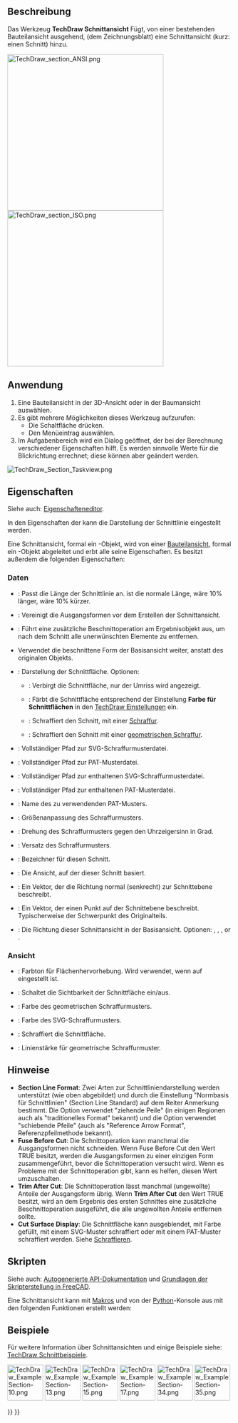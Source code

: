 <languages/>

{{Docnav/de
|[[TechDraw_BrokenView/de|UnterbrocheneAnsicht]]
|[[TechDraw_ComplexSection/de|KomplexerSchnitt]]
|[[TechDraw_Workbench/de|TechDraw]]
|IconL=TechDraw_BrokenView.svg
|IconR=TechDraw_ComplexSection.svg
|IconC=Workbench_TechDraw.svg
}}

{{GuiCommand/de
|Name=TechDraw SectionView
|Name/de=TechDraw Schnittansicht
|MenuLocation=TechDraw→ TechDraw Ansichten → Schnittansicht einfügen
|Workbenches=[[TechDraw_Workbench/de|TechDraw]]
|SeeAlso=[[TechDraw_ComplexSection/de|TechDraw KomplexerSchnitt]], [[TechDraw_View/de|TechDraw Ansicht]]
}}

<span id="Description"></span>
==Beschreibung==

Das Werkzeug '''TechDraw Schnittansicht''' Fügt, von einer bestehenden Bauteilansicht ausgehend, (dem Zeichnungsblatt) eine Schnittansicht (kurz: einen Schnitt) hinzu.

[[Image:TechDraw_section_ANSI.png|350px]]<br>
[[Image:TechDraw_section_ISO.png|350px]]
{{Caption|Schnitt (Schnittdarstellung) einer bereits vorhandenen Ansicht, der die innenliegende Bohrung und eine schraffierte Schnittfläche zeigt.<br>
Das obere Bild zeigt die Schnittpfeile nach ANSI-Vorgabe.<br>
Das untere Bild zeigt die Schnittpfeile nach ISO-Vorgabe.
}}

<span id="Usage"></span>
==Anwendung==

# Eine Bauteilansicht in der 3D-Ansicht oder in der Baumansicht auswählen.
# Es gibt mehrere Möglichkeiten dieses Werkzeug aufzurufen:
#* Die Schaltfläche {{Button|[[Image:TechDraw SectionView.svg|16px]] [[TechDraw_SectionView/de|Schnittansicht]]}} drücken.
#* Den Menüeintrag {{MenuCommand|TechDraw→ TechDraw Views → [[Image:TechDraw_SectionView.svg|16px]] Schnittansicht einfügen}} auswählen.
# Im Aufgabenbereich wird ein Dialog geöffnet, der bei der Berechnung verschiedener Eigenschaften hilft. Es werden sinnvolle Werte für die Blickrichtung errechnet; diese können aber geändert werden.

[[Image:TechDraw_Section_Taskview.png]]
{{Caption|Aufgabenbereich zum Definieren des Schnitts einer Ansicht}}

<span id="Properties"></span>
==Eigenschaften==

Siehe auch: [[Property_editor/de|Eigenschafteneditor]].

In den Eigenschaften der {{PropertyData/de|Base View}} kann die Darstellung der Schnittlinie eingestellt werden.

Eine Schnittansicht, formal ein {{Incode|TechDraw::DrawViewSection}}-Objekt, wird von einer [[#Properties_Part_View/de|Bauteilansicht]], formal ein {{Incode|TechDraw::DrawViewPart}}-Objekt abgeleitet und erbt alle seine Eigenschaften. Es besitzt außerdem die folgenden Eigenschaften:

<span id="Data"></span>
=== Daten ===

{{TitleProperty|Appearance}}

* {{PropertyData/de|Section Line Stretch|FloatConstraint}}: Passt die Länge der Schnittlinie an. {{Value|1.0}} ist die normale Länge,  {{Value|1.1}} wäre 10% länger,  {{Value|0.9}} wäre 10% kürzer. {{Version/de|1.0}}

{{TitleProperty|Cut Operation}}

* {{PropertyData/de|Fuse Before Cut|Bool}}: Vereinigt die Ausgangsformen vor dem Erstellen der Schnittansicht.
* {{PropertyData/de|Trim After Cut|Bool}}: Führt eine zusätzliche Beschnittoperation am Ergebnisobjekt aus, um nach dem Schnitt alle unerwünschten Elemente zu entfernen.
* {{PropertyData/de|Use Previous Cut|Bool}} Verwendet die beschnittene Form der Basisansicht weiter, anstatt des originalen Objekts. {{Version/de|1.0}}

{{TitleProperty|Cut Surface}}

* {{PropertyData/de|Cut Surface Display|Enumeration}}: Darstellung der Schnittfläche. Optionen:
** {{Value|Hide}}: Verbirgt die Schnittfläche, nur der Umriss wird angezeigt.
** {{Value|Color}}: Färbt die Schnittfläche entsprechend der Einstellung '''Farbe für Schnittflächen''' in den [[TechDraw_Preferences/de|TechDraw Einstellungen]] ein.
** {{Value|SvgHatch}}: Schraffiert den Schnitt, mit einer [[TechDraw_Hatch/de|Schraffur]].
** {{Value|PatHatch}}: Schraffiert den Schnitt mit einer [[TechDraw_GeometricHatch/de|geometrischen Schraffur]].
* {{PropertyData/de|File Hatch Pattern|File}}: Vollständiger Pfad zur SVG-Schraffurmusterdatei.
* {{PropertyData/de|File Geom Pattern|File}}: Vollständiger Pfad zur PAT-Musterdatei.
* {{PropertyData/de|Svg Included|FileIncluded}}: Vollständiger Pfad zur enthaltenen SVG-Schraffurmusterdatei.
* {{PropertyData/de|Pat Included|FileIncluded}}: Vollständiger Pfad zur enthaltenen PAT-Musterdatei.
* {{PropertyData/de|Name Geom Pattern|String}}: Name des zu verwendenden PAT-Musters.
* {{PropertyData/de|Hatch Scale|Float}}: Größenanpassung des Schraffurmusters.
* {{PropertyData/de|Hatch Rotation|Float}}: Drehung des Schraffurmusters gegen den Uhrzeigersinn in Grad. {{Version/de|0.21}}
* {{PropertyData/de|Hatch Offset|Vector|Hidden}}: Versatz des Schraffurmusters. {{Version/de|0.21}}

{{TitleProperty|Section}}

* {{PropertyData/de|Section Symbol|String}}: Bezeichner für diesen Schnitt.
* {{PropertyData/de|Base View|Link}}: Die Ansicht, auf der dieser Schnitt basiert.
* {{PropertyData/de|Section Normal|Vector}}: Ein Vektor, der die Richtung normal (senkrecht) zur Schnittebene beschreibt.
* {{PropertyData/de|Section Origin|Vector}}: Ein Vektor, der einen Punkt auf der Schnittebene beschreibt. Typischerweise der Schwerpunkt des Originalteils.
* {{PropertyData|Section Direction|Enumeration}}: Die Richtung dieser Schnittansicht in der Basisansicht. Optionen: {{Value|Aligned}}, {{Value|Right}}, {{Value|Left}}, {{Value|Up}} or {{Value|Down}}.

<span id="View"></span>
=== Ansicht ===

{{TitleProperty|Cut Surface}}

* {{PropertyView/de|Cut Surface Color|Color}}: Farbton für Flächenhervorhebung. Wird verwendet, wenn {{PropertyData|Cut Surface Display}} auf {{Value|Color}} eingestellt ist.
* {{PropertyView/de|Show Cut Surface|Bool|Hidden}}: Schaltet die Sichtbarkeit der Schnittfläche ein/aus.

{{TitleProperty|Surface Hatch}}

* {{PropertyView|Geom Hatch Color|Color}}: Farbe des geometrischen Schraffurmusters.
* {{PropertyView/de|Hatch Color|Color}}: Farbe des SVG-Schraffurmusters.
* {{PropertyView|Hatch Cut Surface|Bool|Hidden}}: Schraffiert die Schnittfläche.
* {{PropertyView/de|Weight Pattern|Float}}: Linienstärke für geometrische Schraffurmuster.

<span id="Notes"></span>
== Hinweise ==

* '''Section Line Format''': Zwei Arten zur Schnittliniendarstellung werden unterstützt (wie oben abgebildet) und durch die Einstellung "Normbasis für Schnittlinien" (Section Line Standard) auf dem Reiter Anmerkung bestimmt. Die Option {{Value|ANSI}} verwendet "ziehende Peile" (in einigen Regionen auch als "traditionelles Format" bekannt) und die Option {{Value|ISO}} verwendet "schiebende Pfeile" (auch als "Reference Arrow Format", Referenzpfeilmethode bekannt).
* '''Fuse Before Cut''': Die Schnittoperation kann manchmal die Ausgangsformen nicht schneiden. Wenn Fuse Before Cut den Wert TRUE besitzt, werden die Ausgangsformen zu einer einzigen Form zusammengeführt, bevor die Schnittoperation versucht wird.  Wenn es Probleme mit der Schnittoperation gibt, kann es helfen, diesen Wert umzuschalten.
* '''Trim After Cut''': Die Schnittoperation lässt manchmal (ungewollte) Anteile der Ausgangsform übrig. Wenn '''Trim After Cut''' den Wert TRUE besitzt, wird an dem Ergebnis des ersten Schnittes eine zusätzliche Beschnittoperation ausgeführt, die alle ungewollten Anteile entfernen sollte.
* '''Cut Surface Display''': Die Schnittfläche kann ausgeblendet, mit Farbe gefüllt,  mit einem SVG-Muster schraffiert oder mit einem PAT-Muster schraffiert werden. Siehe [[TechDraw_Hatching/de|Schraffieren]].

<span id="Scripting"></span>
==Skripten==

Siehe auch: [https://freecad.github.io/SourceDoc/ Autogenerierte API-Dokumentation] und [[FreeCAD_Scripting_Basics/de|Grundlagen der Skripterstellung in FreeCAD]].

Eine Schnittansicht kann mit [[Macros/de|Makros]] und von der [[Python/de|Python]]-Konsole aus mit den folgenden Funktionen erstellt werden:

{{Code|code=
doc = FreeCAD.ActiveDocument
box = doc.Box
page = doc.Page

view = doc.addObject("TechDraw::DrawViewPart", "View")
page.addView(view)
view.Source = box
view.Direction = (0, 0, 1)

section = doc.addObject("TechDraw::DrawViewSection", "Section")
page.addView(section)
section.Source = box
section.BaseView = view
section.Direction = (0, 1, 0)
section.SectionNormal = (-1, 0, 0)

doc.recompute()
}}

<span id="Examples"></span>
==Beispiele==

Für weitere Information über Schnittansichten und einige Beispiele siehe: [[TechDraw_Section_Examples/de|TechDraw Schnittbeispiele]].

[[Image:TechDraw_ExampleSection-10.png|80px|link=]]
[[Image:TechDraw_ExampleSection-13.png|80px|link=]]
[[Image:TechDraw_ExampleSection-15.png|80px|link=]]
[[Image:TechDraw_ExampleSection-17.png|80px|link=]]
[[Image:TechDraw_ExampleSection-34.png|80px|link=]]
[[Image:TechDraw_ExampleSection-35.png|80px|link=]]
 


{{Docnav/de
|[[TechDraw_BrokenView/de|UnterbrocheneAnsicht]]
|[[TechDraw_ComplexSection/de|KomplexerSchnitt]]
|[[TechDraw_Workbench/de|TechDraw]]
|IconL=TechDraw_BrokenView.svg
|IconR=TechDraw_ComplexSection.svg
|IconC=Workbench_TechDraw.svg
}}

{{TechDraw_Tools_navi{{#translation:}}}}
{{Userdocnavi{{#translation:}}}}